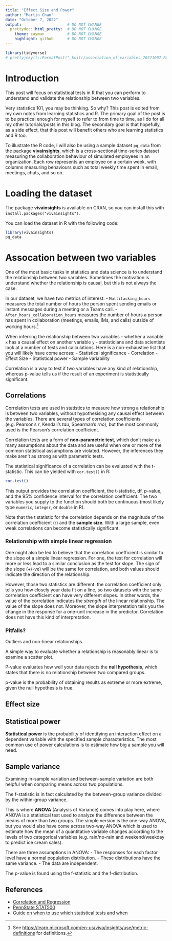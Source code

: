 ```yaml
---
title: "Effect Size and Power"
author: "Martin Chan"
date: "October 7, 2022"
output:                    # DO NOT CHANGE
  prettydoc::html_pretty:  # DO NOT CHANGE
    theme: cayman          # DO NOT CHANGE
    highlight: github      # DO NOT CHANGE
---
```


```r
library(tidyverse)
# prettyjekyll::FormatPost("_knitr/association_of_variables_20221007.Rmd")
```

# Introduction

This post will focus on statistical tests in R that you can perform to understand and validate the relationship between two variables. 

Very statistics 101, you may be thinking. So why? This post is edited from my own notes from learning statistics and R. The primary goal of the post is to be practical enough for myself to refer to from time to time, as I do for all my other tutorials/posts in this blog. The secondary goal is that hopefully, as a side effect, that this post will benefit others who are learning statistics and R too. 

To illustrate the R code, I will also be using a sample dataset `pq_data` from the package [**vivainsights**](https://microsoft.github.io/vivainsights/), which is a cross-sectional time-series dataset measuring the collaboration behaviour of simulated employees in an organization. Each row represents an employee on a certain week, with columns measuring behaviours such as total weekly time spent in email, meetings, chats, and so on. 

# Loading the dataset

The package **vivainsights** is available on CRAN, so you can install this with `install.packages("vivainsights")`.

You can load the dataset in R with the following code: 
```r
library(vivainsights)
pq_data
```

# Assocation between two variables

One of the most basic tasks in statistics and data science is to understand the relationship between two variables. Sometimes the motivation is understand whether the relationship is causal, but this is not always the case. 

In our dataset, we have two metrics of interest:
  -  `Multitasking_hours` measures the total number of hours the person spent sending emails or instant messages during a meeting or a Teams call.
  - `After_hours_collaboration_hours` measures the number of hours a person has spent in collaboration (meetings, emails, IMs, and calls) outside of working hours.[^1]

[^1]: See <https://learn.microsoft.com/en-us/viva/insights/use/metric-definitions> for definitions.






When inferring the relationship between two variables - whether a variable `x` has a causal effect on another variable `y` - statisticians and data scientists look at a number of tests and calculations. Here is a non-exhaustive list that you will likely have come across:
  - Statistical significance
  - Correlation
  - Effect Size
  - Statistical power
  - Sample variability

Correlation is a way to test if two variables have any kind of relationship, whereas p-value tells us if the result of an experiment is statistically significant. 

## Correlations

Correlation tests are used in statistics to measure how strong a relationship is between two variables, without hypothesising any causal effect between the variables. There are several types of correlation coefficients (e.g. Pearson's _r_, Kendall's _tau_, Spearman's _rho_), but the most commonly used is the Pearson's correlation coefficient.

Correlation tests are a form of **non-parametric test**, which don't make as many assumptions about the data and are useful when one or more of the common statistical assumptions are violated. However, the inferences they make aren't as strong as with parametric tests.


The statistical significance of a correlation can be evaluated with the t-statistic. This can be yielded with `cor.test()` in R:

```r
cor.test()
```

This output provides the correlation coefficient, the t-statistic, df, p-value, and the 95% confidence interval for the correlation coefficient. The two variables you supply to the function should both be continuous (most likely type `numeric`, `integer`, or `double` in R). 

Note that the t statistic for the correlation depends on the magnitude of the correlation coefficient (r) and the **sample size**. With a large sample, even weak correlations can become statistically significant.

### Relationship with simple linear regression

One might also be led to believe that the correlation coefficient is similar to the slope of a simple linear regression. For one, the test for correlation will more or less lead to a similar conclusion as the test for slope. The sign of the slope (+/-ve) will be the same for correlation, and both values should indicate the direction of the relationship. 

However, those two statistics are different: the correlation coefficient only tells you how closely your data fit on a line, so two datasets with the same correlation coefficient can have very different slopes. In other words, the value of the correlation indicates the _strength_ of the linear relationship. The value of the slope does not. Moreover, the slope interpretation tells you the change in the response for a one-unit increase in the predictor. Correlation does not have this kind of interpretation.


### Pitfalls? 

Outliers and non-linear relationships. 

A simple way to evaluate whether a relationship is reasonably linear is to examine a scatter plot.

P-value evaluates how well your data rejects the **null hypothesis**, which states that there is no relationship between two compared groups.

p-value is the probability of obtaining results as extreme or more extreme, given the null hypothesis is true.

## Effect size



## Statistical power

**Statistical power** is the probability of identifying an interaction effect on a dependent variable with the specified sample characteristics. The most common use of power calculations is to estimate how big a sample you will need.

## Sample variance

Examining in-sample variation and between-sample variation are both helpful when comparing means across two populations. 

The f-statistic is in fact calculated by the between-group variance divided by the within-group variance. 

This is where **ANOVA** (Analysis of Variance) comes into play here, where ANOVA is a statistical test used to analyze the difference between the means of more than two groups. The simple version is the one-way ANOVA, but you would also have come across two-way ANOVA which is used to estimate how the mean of a quantitative variable changes according to the levels of two categorical variables (e.g. rain/no-rain and weekend/weekday to predict ice cream sales).

There are three assumptions in ANOVA:
  - The responses for each factor level have a normal population distribution.
  - These distributions have the same variance.
  - The data are independent.

The p-value is found using the f-statistic and the f-distribution.   

## References

- [Correlation and Regression](https://sphweb.bumc.bu.edu/otlt/MPH-Modules/PH717-QuantCore/PH717-Module9-Correlation-Regression/index.html)
- [PennState STAT500](https://online.stat.psu.edu/stat500/lesson/9/9.4/9.4.2)
- [Guide on when to use which statistical tests and when](https://www.scribbr.com/statistics/statistical-tests/)